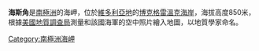 {{coord|74|1|S|165|17|E|source:GNIS|display=title}}

'''海斯角'''是[[南極洲|南極洲]]的海岬，位於[[維多利亞地|維多利亞地]]的[[博克格雷溫克海岸|博克格雷溫克海岸]]，海拔高度850米，根據[[美國地質調查局|美國地質調查局]]測量和該國海軍的空中照片繪入地圖，以地質學家命名。

{{DEFAULTSORT:Hayes Head}}
[[Category:南極洲海岬|Category:南極洲海岬]]


{{BorchgrevinkCoast-geo-stub}}
